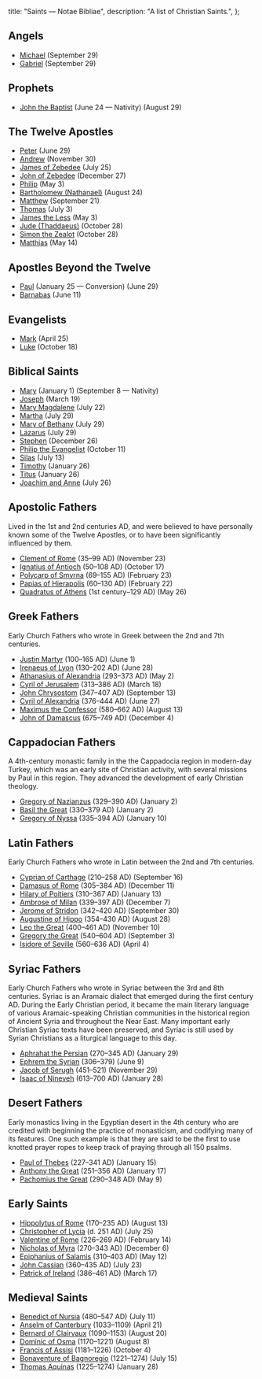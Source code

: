   title: "Saints — Notae Bibliae",
  description: "A list of Christian Saints.",
};

<Initial text="Saints" />

## Angels

- [Michael](/people/saints/michael/) (September 29)
- [Gabriel](/people/saints/gabriel/) (September 29)

## Prophets

- [John the Baptist](/people/saints/john-the-baptist/) (June 24 — Nativity) (August 29)

## The Twelve Apostles

- [Peter](/people/saints/peter/) (June 29)
- [Andrew](/people/saints/andrew/) (November 30)
- [James of Zebedee](/people/saints/james-of-zebedee/) (July 25)
- [John of Zebedee](/people/saints/john-of-zebedee/) (December 27)
- [Philip](/people/saints/philip/) (May 3)
- [Bartholomew (Nathanael)](/people/saints/bartholomew/) (August 24)
- [Matthew](/people/saints/matthew/) (September 21)
- [Thomas](/people/saints/thomas/) (July 3)
- [James the Less](/people/saints/james-the-less/) (May 3)
- [Jude (Thaddaeus)](/people/saints/jude/) (October 28)
- [Simon the Zealot](/people/saints/simon-the-zealot/) (October 28)
- [Matthias](/people/saints/matthias/) (May 14)

## Apostles Beyond the Twelve

- [Paul](/people/saints/paul/) (January 25 — Conversion) (June 29)
- [Barnabas](/people/saints/barnabas/) (June 11)

## Evangelists

- [Mark](/people/saints/mark/) (April 25)
- [Luke](/people/saints/luke/) (October 18)

## Biblical Saints

- [Mary](/people/saints/mary/) (January 1) (September 8 — Nativity)
- [Joseph](/people/saints/joseph/) (March 19)
- [Mary Magdalene](/people/saints/mary-magdalene/) (July 22)
- [Martha](/people/saints/martha/) (July 29)
- [Mary of Bethany](/people/saints/mary-of-bethany/) (July 29)
- [Lazarus](/people/saints/lazarus/) (July 29)
- [Stephen](/people/saints/stephen/) (December 26)
- [Philip the Evangelist](/people/saints/philip-the-evangelist/) (October 11)
- [Silas](/people/saints/silas/) (July 13)
- [Timothy](/people/saints/timothy/) (January 26)
- [Titus](/people/saints/titus/) (January 26)
- [Joachim and Anne](/people/saints/joachim-and-anne/) (July 26)

## Apostolic Fathers

Lived in the 1st and 2nd centuries AD, and were believed to have personally known some of the Twelve Apostles, or to have been significantly influenced by them.

- [Clement of Rome](/people/saints/clement-of-rome/) (35–99 AD) (November 23)
- [Ignatius of Antioch](/people/saints/ignatius-of-antioch/) (50–108 AD) (October 17)
- [Polycarp of Smyrna](/people/saints/polycarp-of-smyrna/) (69–155 AD) (February 23)
- [Papias of Hierapolis](/people/saints/papias-of-hierapolis/) (60–130 AD) (February 22)
- [Quadratus of Athens](/people/saints/quadratus-of-athens/) (1st century–129 AD) (May 26)

## Greek Fathers

Early Church Fathers who wrote in Greek between the 2nd and 7th centuries.

- [Justin Martyr](/people/saints/justin-martyr/) (100–165 AD) (June 1)
- [Irenaeus of Lyon](/people/saints/irenaeus-of-lyon/) (130–202 AD) (June 28)
- [Athanasius of Alexandria](/people/saints/athanasius-of-alexandria/) (293–373 AD) (May 2)
- [Cyril of Jerusalem](/people/saints/cyril-of-jerusalem/) (313–386 AD) (March 18)
- [John Chrysostom](/people/saints/john-chrysostom/) (347–407 AD) (September 13)
- [Cyril of Alexandria](/people/saints/cyril-of-alexandria/) (376–444 AD) (June 27)
- [Maximus the Confessor](/people/saints/maximus-the-confessor/) (580–662 AD) (August 13)
- [John of Damascus](/people/saints/john-of-damascus/) (675–749 AD) (December 4)

## Cappadocian Fathers

A 4th-century monastic family in the the Cappadocia region in modern-day Turkey, which was an early site of Christian activity, with several missions by Paul in this region. They advanced the development of early Christian theology.

- [Gregory of Nazianzus](/people/saints/gregory-of-nazianzus/) (329–390 AD) (January 2)
- [Basil the Great](/people/saints/basil-the-great/) (330–379 AD) (January 2)
- [Gregory of Nyssa](/people/saints/gregory-of-nyssa/) (335–394 AD) (January 10)

## Latin Fathers

Early Church Fathers who wrote in Latin between the 2nd and 7th centuries.

- [Cyprian of Carthage](/people/saints/cyprian-of-carthage/) (210–258 AD) (September 16)
- [Damasus of Rome](/people/saints/damasus-of-rome/) (305–384 AD) (December 11)
- [Hilary of Poitiers](/people/saints/hilary-of-poitiers/) (310–367 AD) (January 13)
- [Ambrose of Milan](/people/saints/ambrose-of-milan/) (339–397 AD) (December 7)
- [Jerome of Stridon](/people/saints/jerome-of-stridon/) (342–420 AD) (September 30)
- [Augustine of Hippo](/people/saints/augustine-of-hippo/) (354–430 AD) (August 28)
- [Leo the Great](/people/saints/leo-the-great/) (400–461 AD) (November 10)
- [Gregory the Great](/people/saints/gregory-the-great/) (540–604 AD) (September 3)
- [Isidore of Seville](/people/saints/isidore-of-seville/) (560–636 AD) (April 4)

## Syriac Fathers

Early Church Fathers who wrote in Syriac between the 3rd and 8th centuries. Syriac is an Aramaic dialect that emerged during the first century AD. During the Early Christian period, it became the main literary language of various Aramaic-speaking Christian communities in the historical region of Ancient Syria and throughout the Near East. Many important early Christian Syriac texts have been preserved, and Syriac is still used by Syrian Christians as a liturgical language to this day.

- [Aphrahat the Persian](/people/saints/aphrahat-the-persian/) (270–345 AD) (January 29)
- [Ephrem the Syrian](/people/saints/ephrem-the-syrian/) (306–379) (June 9)
- [Jacob of Serugh](/people/saints/jacob-of-serugh/) (451–521) (November 29)
- [Isaac of Nineveh](/people/saints/isaac-of-nineveh/) (613–700 AD) (January 28)

## Desert Fathers

Early monastics living in the Egyptian desert in the 4th century who are credited with beginning the practice of monasticism, and codifying many of its features. One such example is that they are said to be the first to use knotted prayer ropes to keep track of praying through all 150 psalms.

- [Paul of Thebes](/people/saints/paul-of-thebes/) (227–341 AD) (January 15)
- [Anthony the Great](/people/saints/anthony-the-great/) (251–356 AD) (January 17)
- [Pachomius the Great](/people/saints/pachomius-the-great/) (290–348 AD) (May 9)

## Early Saints

- [Hippolytus of Rome](/people/saints/hippolytus-of-rome/) (170–235 AD) (August 13)
- [Christopher of Lycia](/people/saints/christopher-of-lycia/) (d. 251 AD) (July 25)
- [Valentine of Rome](/people/saints/valentine-of-rome/) (226–269 AD) (February 14)
- [Nicholas of Myra](/people/saints/nicholas-of-myra/) (270–343 AD) (December 6)
- [Epiphanius of Salamis](/people/saints/epiphanius-of-salamis/) (310–403 AD) (May 12)
- [John Cassian](/people/saints/john-cassian/) (360–435 AD) (July 23)
- [Patrick of Ireland](/people/saints/patrick-of-ireland/) (386–461 AD) (March 17)

## Medieval Saints

- [Benedict of Nursia](/people/saints/benedict-of-nursia/) (480–547 AD) (July 11)
- [Anselm of Canterbury](/people/saints/anselm-of-canterbury/) (1033–1109) (April 21)
- [Bernard of Clairvaux](/people/saints/bernard-of-clairvaux/) (1090–1153) (August 20)
- [Dominic of Osma](/people/saints/dominic-of-osma/) (1170–1221) (August 8)
- [Francis of Assisi](/people/saints/francis-of-assisi/) (1181–1226) (October 4)
- [Bonaventure of Bagnoregio](/people/saints/bonaventure-of-bagnoregio/) (1221–1274) (July 15)
- [Thomas Aquinas](/people/saints/thomas-aquinas/) (1225–1274) (January 28)

